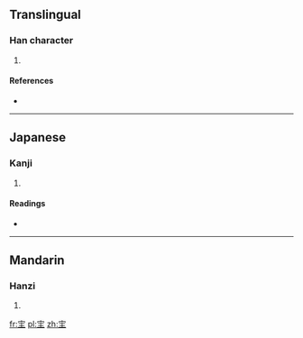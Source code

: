 ==Translingual==

===Han character===
{{Han char|rn=40|rad=宀|as=05|sn=8|four=|canj=十卜土 (JYG)|ids=⿱[[宀]][[主]]}}

# {{defn|Han|sort=宀05}}

====References====
* {{Han ref|kx=0283.100|dkj=07102|dj=0556.200|hdz=20923.010|uh=5B94|ud=23444}}

----

==Japanese==

===Kanji===
{{ja-kanji|grade=|rs=宀05}}

# {{defn|lang=ja|sort=宀05}}

====Readings====
* {{ja-readings|on=[[しゅ]] (shu)|kun=}}

----

==Mandarin==

===Hanzi===
{{cmn-hanzi|pin=[[yuān]] ([[yuan1]]), [[zhǔ]] ([[zhu3]])|wg=yüan<sup>1</sup>, chu<sup>3</sup>}}

# {{defn|lang=cmn|sort=宀05}}

[[fr:宔]]
[[pl:宔]]
[[zh:宔]]